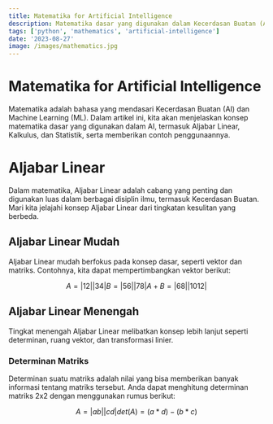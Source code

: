 ```yaml
---
title: Matematika for Artificial Intelligence
description: Matematika dasar yang digunakan dalam Kecerdasan Buatan (AI).
tags: ['python', 'mathematics', 'artificial-intelligence']
date: '2023-08-27'
image: /images/mathematics.jpg
---
```


# Matematika for Artificial Intelligence

Matematika adalah bahasa yang mendasari Kecerdasan Buatan (AI) dan Machine Learning (ML). Dalam artikel ini, kita akan menjelaskan konsep matematika dasar yang digunakan dalam AI, termasuk Aljabar Linear, Kalkulus, dan Statistik, serta memberikan contoh penggunaannya.

# Aljabar Linear

Dalam matematika, Aljabar Linear adalah cabang yang penting dan digunakan luas dalam berbagai disiplin ilmu, termasuk Kecerdasan Buatan. Mari kita jelajahi konsep Aljabar Linear dari tingkatan kesulitan yang berbeda.

## Aljabar Linear Mudah

Aljabar Linear mudah berfokus pada konsep dasar, seperti vektor dan matriks. Contohnya, kita dapat mempertimbangkan vektor berikut:

```math
A = |1 2|
    |3 4|

B = |5 6|
    |7 8|

A + B = |6 8|
        |10 12|


```

## Aljabar Linear Menengah

Tingkat menengah Aljabar Linear melibatkan konsep lebih lanjut seperti determinan, ruang vektor, dan transformasi linier.

### Determinan Matriks

Determinan suatu matriks adalah nilai yang bisa memberikan banyak informasi tentang matriks tersebut. Anda dapat menghitung determinan matriks 2x2 dengan menggunakan rumus berikut:

```math
A = |a b|
    |c d|

det(A) = (a * d) - (b * c)
```


